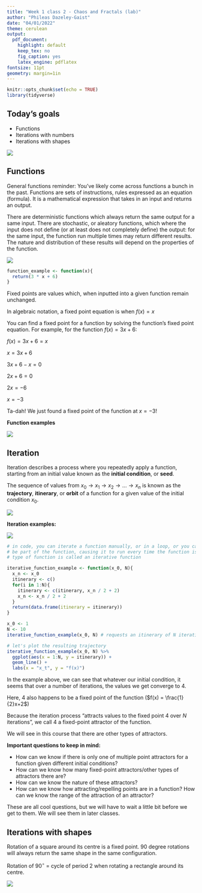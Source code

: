 ```yaml
---
title: "Week 1 class 2 - Chaos and Fractals (lab)"
author: "Phileas Dazeley-Gaist"
date: "04/01/2022"
theme: cerulean
output:
  pdf_document:
    highlight: default
    keep_tex: no
    fig_caption: yes
    latex_engine: pdflatex
fontsize: 11pt
geometry: margin=1in
---
```


```r
knitr::opts_chunk$set(echo = TRUE)
library(tidyverse)
```

## Today's goals

- Functions
- Iterations with numbers
- Iterations with shapes

![](w1c2 figures/DayGoals.png)

## Functions

General functions reminder: You've likely come across functions a bunch in the past.
Functions are sets of instructions, rules expressed as an equation (formula). It is
a mathematical expression that takes in an input and returns an output. 

There are deterministic functions which always return the same output for a same input.
There are stochastic, or aleatory functions, which where the input does not define
(or at least does not completely define) the output: for the same input, the function
run multiple times may return different results. The nature and distribution of these 
results will depend on the properties of the function.

![](w1c2 figures/Function full.png)

```r
function_example <- function(x){
  return(3 * x + 6)
}
```

Fixed points are values which, when inputted into a given function remain unchanged.

In algebraic notation, a fixed point equation is when $f(x) = x$

You can find a fixed point for a function by solving the function's fixed point equation.
For example, for the function $f(x) = 3x+6$:

$f(x) = 3x+6 = x$

$x = 3x+6$

$3x+6-x = 0$

$2x+6 = 0$

$2x = -6$

$x = -3$

Ta-dah! We just found a fixed point of the function at $x = -3$!

**Function examples**

![](w1c2 figures/Some examples.png)

## Iteration

Iteration describes a process where you repeatedly apply a function, starting from 
an initial value known as the **initial condition**, or **seed**.

The sequence of values from $x_0 \rightarrow x_1 \rightarrow x_2 \rightarrow ... \rightarrow x_n$ 
is known as the **trajectory**, **itinerary**, or **orbit** of a function for a given
value of the initial condition $x_0$.

![](w1c2 figures/Iteration full.png)

**Iteration examples:**

![](w1c2 figures/Iteration example.png)

```r
# in code, you can iterate a function manually, or in a loop, or you can have the loop
# be part of the function, causing it to run every time the function is called: this
# type of function is called an iterative function

iterative_function_example <- function(x_0, N){
  x_n <- x_0
  itinerary <- c()
  for(i in 1:N){
    itinerary <- c(itinerary, x_n / 2 + 2)
    x_n <- x_n / 2 + 2
  }
  return(data.frame(itinerary = itinerary))
}

x_0 <- 1
N <- 10
iterative_function_example(x_0, N) # requests an itinerary of N iterations of a function for an initial condition x_0

# let's plot the resulting trajectory
iterative_function_example(x_0, N) %>% 
  ggplot(aes(x = 1:N, y = itinerary)) + 
  geom_line() +
  labs(x = "x_t", y = "f(x)")

```

In the example above, we can see that whatever our initial condition, it seems that
over a number of iterations, the values we get converge to $4$.

Here, $4$ also happens to be a fixed point of the function ($f(x) = \frac{1}{2}x+2$)

Because the iteration process "attracts values to the fixed point $4$ over $N$ 
iterations", we call $4$ a fixed-point attractor of the function.

We will see in this course that there are other types of attractors.

**Important questions to keep in mind:**

- How can we know if there is only one of multiple point attractors for a function 
given different initial conditions?
- How can we know how many fixed-point attractors/other types of attractors there are?
- How can we know the nature of these attractors?
- How can we know how attracting/repelling points are in a function? How can we know 
the range of the attraction of an attractor?

These are all cool questions, but we will have to wait a little bit before we get 
to them. We will see them in later classes.

## Iterations with shapes

Rotation of a square around its centre is a fixed point. 90 degree rotations will always 
return the same shape in the same configuration.

Rotation of $90^{\circ}$ = cycle of period 2 when rotating a rectangle around its centre.

![](w1c2 figures/Iteration with shapes.png)